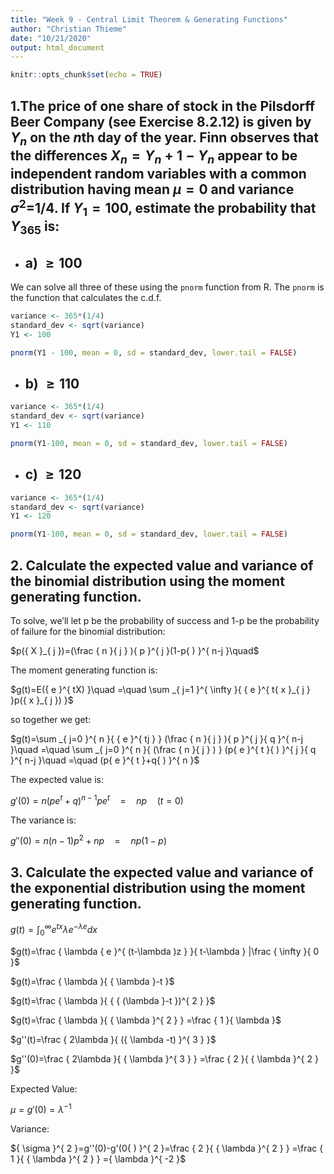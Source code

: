 ---
title: "Week 9 - Central Limit Theorem & Generating Functions"
author: "Christian Thieme"
date: "10/21/2020"
output: html_document
---

```{r setup, include=FALSE}
knitr::opts_chunk$set(echo = TRUE)
```

## 1.The price of one share of stock in the Pilsdorff Beer Company (see Exercise 8.2.12) is given by ${ Y }_{ n }$ on the *n*th day of the year. Finn observes that the differences ${ X }_{ n }={ Y }_{ n }+1-{ Y}_{ n }$ appear to be independent random variables with a common distribution having mean $\mu =0$ and variance ${ \sigma  }^{ 2 }$=1/4. If ${ Y }_{ 1 }=100$, estimate the probability that ${ Y }_{ 365 }$ is: 

* ## a) $\ge 100$

We can solve all three of these using the `pnorm` function from R. The `pnorm` is the function that calculates the c.d.f. 

```{r}
variance <- 365*(1/4)
standard_dev <- sqrt(variance)
Y1 <- 100

pnorm(Y1 - 100, mean = 0, sd = standard_dev, lower.tail = FALSE)
```


* ## b) $\ge 110$

```{r}
variance <- 365*(1/4)
standard_dev <- sqrt(variance)
Y1 <- 110

pnorm(Y1-100, mean = 0, sd = standard_dev, lower.tail = FALSE)
```

* ## c) $\ge 120$

```{r}
variance <- 365*(1/4)
standard_dev <- sqrt(variance)
Y1 <- 120

pnorm(Y1-100, mean = 0, sd = standard_dev, lower.tail = FALSE)
```

## 2. Calculate the expected value and variance of the binomial distribution using the moment generating function.

To solve, we'll let p be the probability of success and 1-p be the probability of failure for the binomial distribution: 

$p({ X }_{ j })=(\frac { n }{ j } ){ p }^{ j }(1-p{ ) }^{ n-j }\quad$

The moment generating function is: 

$g(t)=E({ e }^{ tX) }\quad =\quad \sum _{ j=1 }^{ \infty  }{ { e }^{ t{ x }_{ j } }p({ x }_{ j }) }$

so together we get: 

$g(t)=\sum _{ j=0 }^{ n }{ { e }^{ tj } } (\frac { n }{ j } ){ p }^{ j }{ q }^{ n-j }\quad =\quad \sum _{ j=0 }^{ n }{ (\frac { n }{ j } ) } (p{ e }^{ t }{ ) }^{ j }{ q }^{ n-j }\quad =\quad (p{ e }^{ t }+q{ ) }^{ n }$

The expected value is: 

$g'(0)=n(p{ e }^{ t }+q{ ) }^{ n-1 }p{ e }^{ t }\quad =\quad np\quad (t=0)$

The variance is:

$g''(0)=n(n-1{ ) }p^{ 2 }+np\quad =\quad np(1-p)$


## 3. Calculate the expected value and variance of the exponential distribution using the moment generating function.

$g(t)=\int _{ 0 }^{ \infty  }{ { e }^{ tx } } \lambda { e }^{ -\lambda e }dx$

$g(t)=\frac { \lambda { e }^{ (t-\lambda )z } }{ t-\lambda  } |\frac { \infty  }{ 0 }$

$g(t)=\frac { \lambda  }{ { \lambda  }-t }$

$g(t)=\frac { \lambda  }{ { { (\lambda  }-t })^{ 2 } }$

$g(t)=\frac { \lambda  }{ { \lambda  }^{ 2 } } =\frac { 1 }{ \lambda  }$

$g''(t)=\frac { 2\lambda  }{ ({ \lambda -t) }^{ 3 } }$

$g''(0)=\frac { 2\lambda  }{ { \lambda  }^{ 3 } } =\frac { 2 }{ { \lambda  }^{ 2 } }$

Expected Value:

$\mu =g'(0)={ \lambda  }^{ -1 }$

Variance: 

${ \sigma  }^{ 2 }=g''(0)-g'(0{ ) }^{ 2 }=\frac { 2 }{ { \lambda  }^{ 2 } } =\frac { 1 }{ { \lambda  }^{ 2 } } ={ \lambda  }^{ -2 }$



